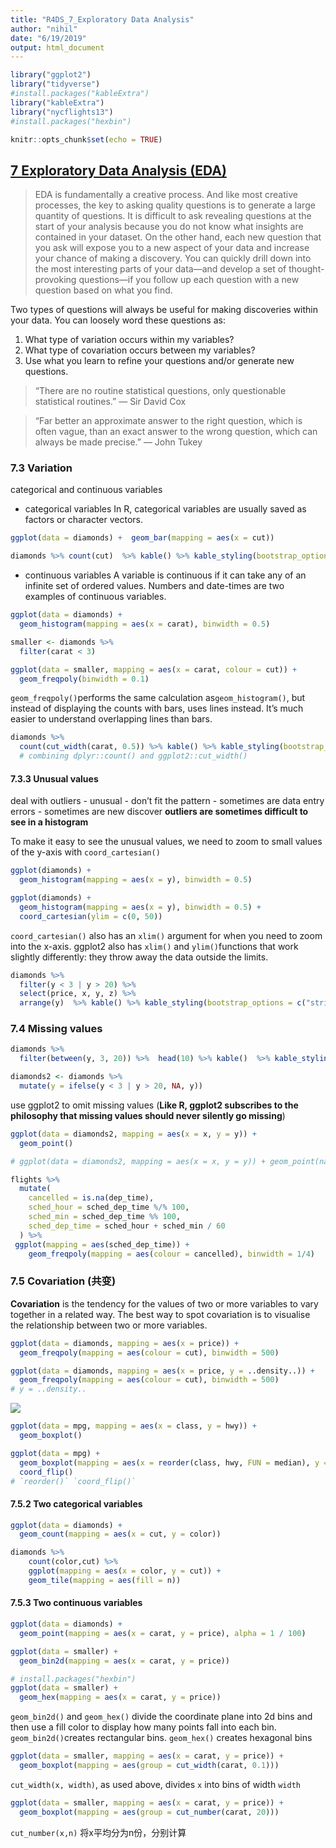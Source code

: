 ```yaml
---
title: "R4DS_7_Exploratory Data Analysis"
author: "nihil"
date: "6/19/2019"
output: html_document
---
```



```r
library("ggplot2")
library("tidyverse")
#install.packages("kableExtra")
library("kableExtra")
library("nycflights13")
#install.packages("hexbin")
```


```r
knitr::opts_chunk$set(echo = TRUE)
```


## [7 Exploratory Data Analysis (EDA)](https://r4ds.had.co.nz/exploratory-data-analysis.html)

> EDA is fundamentally a creative process. And like most creative processes, the key to asking quality questions is to generate a large quantity of questions. It is difficult to ask revealing questions at the start of your analysis because you do not know what insights are contained in your dataset. On the other hand, each new question that you ask will expose you to a new aspect of your data and increase your chance of making a discovery. You can quickly drill down into the most interesting parts of your data—and develop a set of thought-provoking questions—if you follow up each question with a new question based on what you find.

Two types of questions will always be useful for making discoveries within your data. You can loosely word these questions as:

1. What type of variation occurs within my variables?
2. What type of covariation occurs between my variables?
3. Use what you learn to refine your questions and/or generate new questions.

> “There are no routine statistical questions, only questionable statistical routines.” — Sir David Cox

> “Far better an approximate answer to the right question, which is often vague, than an exact answer to the wrong question, which can always be made precise.” — John Tukey

### 7.3 Variation

categorical and continuous variables

- categorical variables
In R, categorical variables are usually saved as factors or character vectors.


```r
ggplot(data = diamonds) +  geom_bar(mapping = aes(x = cut))

diamonds %>% count(cut)  %>% kable() %>% kable_styling(bootstrap_options = c("striped", "hover", "condensed", "responsive"))

```

- continuous variables 
A variable is continuous if it can take any of an infinite set of ordered values. Numbers and date-times are two examples of continuous variables. 

``` r
ggplot(data = diamonds) +
  geom_histogram(mapping = aes(x = carat), binwidth = 0.5)
```

```r
smaller <- diamonds %>% 
  filter(carat < 3)

ggplot(data = smaller, mapping = aes(x = carat, colour = cut)) +
  geom_freqpoly(binwidth = 0.1)
```
`geom_freqpoly()`performs the same calculation as`geom_histogram()`, but instead of displaying the counts with bars, uses lines instead. It’s much easier to understand overlapping lines than bars.


```r
diamonds %>% 
  count(cut_width(carat, 0.5)) %>% kable() %>% kable_styling(bootstrap_options = c("striped", "hover", "condensed", "responsive"))
  # combining dplyr::count() and ggplot2::cut_width()
```

#### 7.3.3 Unusual values

deal with outliers
- unusual 
- don't fit the pattern
- sometimes are data entry errors
- sometimes are new discover
**outliers are sometimes difficult to see in a histogram**

To make it easy to see the unusual values, we need to zoom to small values of the y-axis with `coord_cartesian()`

```r
ggplot(diamonds) + 
  geom_histogram(mapping = aes(x = y), binwidth = 0.5)

ggplot(diamonds) + 
  geom_histogram(mapping = aes(x = y), binwidth = 0.5) +
  coord_cartesian(ylim = c(0, 50))
```
`coord_cartesian()` also has an `xlim()` argument for when you need to zoom into the x-axis. ggplot2 also has `xlim()` and `ylim()`functions that work slightly differently: they throw away the data outside the limits.

```r
diamonds %>% 
  filter(y < 3 | y > 20) %>% 
  select(price, x, y, z) %>%
  arrange(y)  %>% kable() %>% kable_styling(bootstrap_options = c("striped", "hover", "condensed", "responsive")) 
```

### 7.4 Missing values

```r
diamonds %>% 
  filter(between(y, 3, 20)) %>%  head(10) %>% kable()  %>% kable_styling(bootstrap_options = c("striped", "hover", "condensed", "responsive"))

diamonds2 <- diamonds %>% 
  mutate(y = ifelse(y < 3 | y > 20, NA, y)) 
```

use ggplot2 to omit missing values (**Like R, ggplot2 subscribes to the philosophy that missing values should never silently go missing**)

```r
ggplot(data = diamonds2, mapping = aes(x = x, y = y)) + 
  geom_point()

# ggplot(data = diamonds2, mapping = aes(x = x, y = y)) + geom_point(na.rm = TRUE)
```


```r
flights %>% 
  mutate(
    cancelled = is.na(dep_time),
    sched_hour = sched_dep_time %/% 100,
    sched_min = sched_dep_time %% 100,
    sched_dep_time = sched_hour + sched_min / 60
  ) %>%
 ggplot(mapping = aes(sched_dep_time)) + 
    geom_freqpoly(mapping = aes(colour = cancelled), binwidth = 1/4)

```



### 7.5 Covariation (共变)
**Covariation** is the tendency for the values of two or more variables to vary together in a related way. The best way to spot covariation is to visualise the relationship between two or more variables.


```r
ggplot(data = diamonds, mapping = aes(x = price)) + 
  geom_freqpoly(mapping = aes(colour = cut), binwidth = 500)
```

```r
ggplot(data = diamonds, mapping = aes(x = price, y = ..density..)) + 
  geom_freqpoly(mapping = aes(colour = cut), binwidth = 500)
# y = ..density..
```

![](./images/eda-boxplot.png)

```r
ggplot(data = mpg, mapping = aes(x = class, y = hwy)) +
  geom_boxplot()
```

```r
ggplot(data = mpg) +
  geom_boxplot(mapping = aes(x = reorder(class, hwy, FUN = median), y = hwy))+
  coord_flip()
# `reorder()` `coord_flip()` 
```

#### 7.5.2 Two categorical variables
```r
ggplot(data = diamonds) +
  geom_count(mapping = aes(x = cut, y = color))
```

```r
diamonds %>%
    count(color,cut) %>%
    ggplot(mapping = aes(x = color, y = cut)) +
    geom_tile(mapping = aes(fill = n))
```

#### 7.5.3 Two continuous variables

```r
ggplot(data = diamonds) + 
  geom_point(mapping = aes(x = carat, y = price), alpha = 1 / 100)
```

```r
ggplot(data = smaller) +
  geom_bin2d(mapping = aes(x = carat, y = price))

# install.packages("hexbin")
ggplot(data = smaller) +
  geom_hex(mapping = aes(x = carat, y = price))
```
`geom_bin2d()` and `geom_hex()` divide the coordinate plane into 2d bins and then use a fill color to display how many points fall into each bin. `geom_bin2d()`creates rectangular bins. `geom_hex()` creates hexagonal bins

```r
ggplot(data = smaller, mapping = aes(x = carat, y = price)) + 
  geom_boxplot(mapping = aes(group = cut_width(carat, 0.1)))
```

`cut_width(x, width)`, as used above, divides `x` into bins of width `width`

```r
ggplot(data = smaller, mapping = aes(x = carat, y = price)) + 
  geom_boxplot(mapping = aes(group = cut_number(carat, 20)))
```
`cut_number(x,n)` 将x平均分为n份，分别计算

